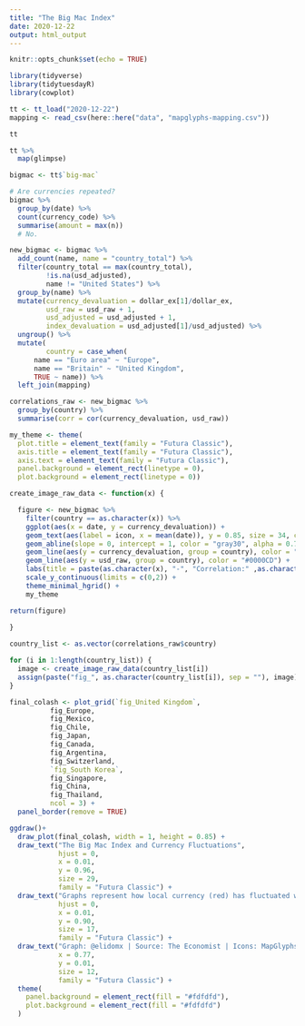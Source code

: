```yaml
---
title: "The Big Mac Index"
date: 2020-12-22
output: html_output
---
```


```r

knitr::opts_chunk$set(echo = TRUE)

library(tidyverse)
library(tidytuesdayR)
library(cowplot)
```


```r

tt <- tt_load("2020-12-22")
mapping <- read_csv(here::here("data", "mapglyphs-mapping.csv"))
```


```r

tt

```


```r

tt %>% 
  map(glimpse)

```


```r
bigmac <- tt$`big-mac`

# Are currencies repeated?
bigmac %>%
  group_by(date) %>%
  count(currency_code) %>%
  summarise(amount = max(n))
  # No.
```


```r
new_bigmac <- bigmac %>%
  add_count(name, name = "country_total") %>%
  filter(country_total == max(country_total),
         !is.na(usd_adjusted),
         name != "United States") %>%
  group_by(name) %>%
  mutate(currency_devaluation = dollar_ex[1]/dollar_ex,
         usd_raw = usd_raw + 1,
         usd_adjusted = usd_adjusted + 1,
         index_devaluation = usd_adjusted[1]/usd_adjusted) %>%
  ungroup() %>%
  mutate(
         country = case_when(
      name == "Euro area" ~ "Europe",
      name == "Britain" ~ "United Kingdom",
      TRUE ~ name)) %>%
  left_join(mapping)
```


```r
correlations_raw <- new_bigmac %>%
  group_by(country) %>%
  summarise(corr = cor(currency_devaluation, usd_raw))

```

```r
my_theme <- theme(
  plot.title = element_text(family = "Futura Classic"),
  axis.title = element_text(family = "Futura Classic"),
  axis.text = element_text(family = "Futura Classic"),
  panel.background = element_rect(linetype = 0),
  plot.background = element_rect(linetype = 0))
```


```r
create_image_raw_data <- function(x) {

  figure <- new_bigmac %>%
    filter(country == as.character(x)) %>%
    ggplot(aes(x = date, y = currency_devaluation)) +
    geom_text(aes(label = icon, x = mean(date)), y = 0.85, size = 34, color = "gray50", alpha = 0.5, family = "MapGlyphs") +
    geom_abline(slope = 0, intercept = 1, color = "gray30", alpha = 0.75) +
    geom_line(aes(y = currency_devaluation, group = country), color = "#DC143C") +
    geom_line(aes(y = usd_raw, group = country), color = "#0000CD") +
    labs(title = paste(as.character(x), "-", "Correlation:" ,as.character(round(correlations_raw[correlations_raw$country == x, 2], digits=  2))), x = "", y = "") +
    scale_y_continuous(limits = c(0,2)) +
    theme_minimal_hgrid() +
    my_theme

return(figure)
  
}
```

```r
country_list <- as.vector(correlations_raw$country)

```

```r
for (i in 1:length(country_list)) {
  image <- create_image_raw_data(country_list[i])
  assign(paste("fig_", as.character(country_list[i]), sep = ""), image)
}
```


```r
final_colash <- plot_grid(`fig_United Kingdom`,
          fig_Europe,
          fig_Mexico,
          fig_Chile,
          fig_Japan,
          fig_Canada,
          fig_Argentina,
          fig_Switzerland,
          `fig_South Korea`,
          fig_Singapore,
          fig_China,
          fig_Thailand,
          ncol = 3) +
  panel_border(remove = TRUE)

ggdraw()+
  draw_plot(final_colash, width = 1, height = 0.85) +
  draw_text("The Big Mac Index and Currency Fluctuations",
            hjust = 0,
            x = 0.01,
            y = 0.96,
            size = 29,
            family = "Futura Classic") +
  draw_text("Graphs represent how local currency (red) has fluctuated with respect to itself, how the country's \n Big Mac index has fluctuated (according to the Big Mac price in USD; blue) and how these correlate.",
            hjust = 0,
            x = 0.01,
            y = 0.90,
            size = 17, 
            family = "Futura Classic") +
  draw_text("Graph: @elidomx | Source: The Economist | Icons: MapGlyphs | #TidyTuesday",
            x = 0.77,
            y = 0.01,
            size = 12,
            family = "Futura Classic") +
  theme(
    panel.background = element_rect(fill = "#fdfdfd"),
    plot.background = element_rect(fill = "#fdfdfd")
  )
```


